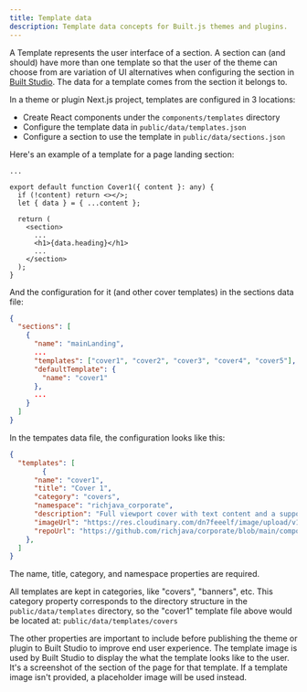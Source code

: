 ```yaml
---
title: Template data
description: Template data concepts for Built.js themes and plugins.
---
```


A Template represents the user interface of a section. A section can (and should) have more than one template so that the user of the theme can choose from are variation of UI alternatives when configuring the section in [Built Studio](/built-studio). The data for a template comes from the section it belongs to.

In a theme or plugin Next.js project, templates are configured in 3 locations: 
- Create React components under the ```components/templates``` directory
- Configure the template data in ```public/data/templates.json```
- Configure a section to use the template in ```public/data/sections.json```

Here's an example of a template for a page landing section:

```tsx title="components/templates/covers/cover1.tsx" copy
...

export default function Cover1({ content }: any) {
  if (!content) return <></>;
  let { data } = { ...content };

  return (
    <section>
      ...
      <h1>{data.heading}</h1>
      ...
    </section>
  );
}
```

And the configuration for it (and other cover templates) in the sections data file:

```json title="public/data/sections.json" copy
{
  "sections": [
    {
      "name": "mainLanding",
      ...
      "templates": ["cover1", "cover2", "cover3", "cover4", "cover5"],
      "defaultTemplate": {
        "name": "cover1"
      },
      ...
    }
  ]
}
```

In the tempates data file, the configuration looks like this:

```json title="public/data/templates.json" copy
{
  "templates": [
        {
      "name": "cover1",
      "title": "Cover 1",
      "category": "covers",
      "namespace": "richjava_corporate",
      "description": "Full viewport cover with text content and a supporting image.",
      "imageUrl": "https://res.cloudinary.com/dn7feeelf/image/upload/v1725878863/cover1_mzktvz.png",
      "repoUrl": "https://github.com/richjava/corporate/blob/main/components/templates/covers/cover1.tsx"
    },
  ]
}
```

The name, title, category, and namespace properties are required. 

All templates are kept in categories, like "covers", "banners", etc. This category property corresponds to the directory structure in the ```public/data/templates``` directory, so the "cover1" template file above would be located at: ```public/data/templates/covers```

The other properties are important to include before publishing the theme or plugin to Built Studio to improve end user experience. The template image is used by Built Studio to display the what the template looks like to the user. It's a screenshot of the section of the page for that template. If a template image isn't provided, a placeholder image will be used instead.